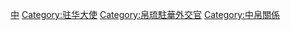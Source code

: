[[Category:帛琉駐外大使|中]]
[[Category:驻华大使|Category:驻华大使]]
[[Category:帛琉駐華外交官|Category:帛琉駐華外交官]]
[[Category:中帛關係|Category:中帛關係]]
